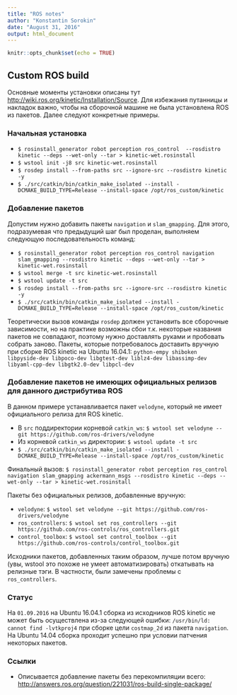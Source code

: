 ```yaml
---
title: "ROS notes"
author: "Konstantin Sorokin"
date: "August 31, 2016"
output: html_document
---
```


```r
knitr::opts_chunk$set(echo = TRUE)
```

## Custom ROS build
Основные моменты установки описаны тут <http://wiki.ros.org/kinetic/Installation/Source>. Для избежания путанницы и накладок важно, чтобы на сборочной машине не была установлена ROS из пакетов. Далее следуют конкретные примеры.

### Начальная установка

* ```$ rosinstall_generator robot perception ros_control  --rosdistro kinetic --deps --wet-only --tar > kinetic-wet.rosinstall```
* ```$ wstool init -j8 src kinetic-wet.rosinstall```
* ```$ rosdep install --from-paths src --ignore-src --rosdistro kinetic -y```
* ```$ ./src/catkin/bin/catkin_make_isolated --install -DCMAKE_BUILD_TYPE=Release --install-space /opt/ros_custom/kinetic```

### Добавление пакетов
Допустим нужно добавить пакеты ```navigation``` и ```slam_gmapping```. Для этого, подразумевая что предыдущий шаг был проделан, выполняем следующую последовательность команд:

* ```$ rosinstall_generator robot perception ros_control navigation slam_gmapping --rosdistro kinetic --deps --wet-only --tar > kinetic-wet.rosinstall```
* ```$ wstool merge -t src kinetic-wet.rosinstall```
* ```$ wstool update -t src```
* ```$ rosdep install --from-paths src --ignore-src --rosdistro kinetic -y```
* ```$ ./src/catkin/bin/catkin_make_isolated --install -DCMAKE_BUILD_TYPE=Release --install-space /opt/ros_custom/kinetic```

Теоретически вызов команды ```rosdep``` должен установить все сборочные зависимости, но на практике возможны сбои т.к. некоторые названия пакетов не совпадают, поэтому нужно доставлять руками и пробовать собрать заново. Пакеты, которые потребовалось доставить вручную при сборке ROS kinetic на Ubuntu 16.04.1: ```python-empy shiboken libpyside-dev libpoco-dev libgtest-dev liblz4-dev libassimp-dev libyaml-cpp-dev libgtk2.0-dev libpcl-dev```

### Добавление пакетов не имеющих официальных релизов для данного дистрибутива ROS
В данном примере устанавливается пакет ```velodyne```, который не имеет официального релиза для ROS kinetic.

* В ```src``` поддиректории корневой ```catkin_ws```: ```$ wstool set velodyne --git https://github.com/ros-drivers/velodyne```
* Из корневой ```catkin_ws``` директории: ```$ wstool update -t src```
* ```$ ./src/catkin/bin/catkin_make_isolated --install -DCMAKE_BUILD_TYPE=Release --install-space /opt/ros_custom/kinetic```

Финальный вызов:
```$ rosinstall_generator robot perception ros_control navigation slam_gmapping ackermann_msgs --rosdistro kinetic --deps --wet-only --tar > kinetic-wet.rosinstall```

Пакеты без официальных релизов, добавленные вручную:

* ```velodyne```: ```$ wstool set velodyne --git https://github.com/ros-drivers/velodyne```
* ```ros_controllers```: ```$ wstool set ros_controllers --git https://github.com/ros-controls/ros_controllers.git```
* ```control_toolbox```: ```$ wstool set control_toolbox --git https://github.com/ros-controls/control_toolbox.git```

Исходники пакетов, добавленных таким образом, лучше потом вручную (увы, wstool это похоже не умеет автоматизировать) откатывать на релизные тэги. В частности, были замечены проблемы с ```ros_controllers```.

### Статус
На ```01.09.2016``` на Ubuntu 16.04.1 сборка из исходников ROS kinetic не может быть осуществлена из-за следующей ошибки:
```/usr/bin/ld: cannot find -lvtkproj4``` при сборке цели ```costmap_2d``` из пакета ```navigation```. На Ubuntu 14.04 сборка проходит успешно при условии патчения некоторых пакетов.


### Ссылки

* Описывается добавление пакеты без перекомпиляции всего: <http://answers.ros.org/question/221031/ros-build-single-package/>
